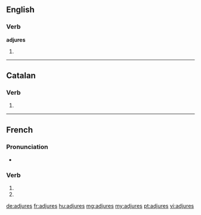 {{also|adjurés}}
==English==

===Verb===
'''adjures'''

# {{third-person singular of|adjure}}

----

==Catalan==

===Verb===
{{head|ca|verb form}}

# {{ca-verb form of|p=2|n=sg|t=pres|m=ind|adjurar}}

----

==French==

===Pronunciation===
* {{homophones|adjure|adjurent}}

===Verb===
{{fr-verb-form}}

# {{conjugation of|adjurer||2|s|pres|ind|lang=fr}}
# {{conjugation of|adjurer||2|s|pres|sub|lang=fr}}

[[de:adjures]]
[[fr:adjures]]
[[hu:adjures]]
[[mg:adjures]]
[[my:adjures]]
[[pt:adjures]]
[[vi:adjures]]